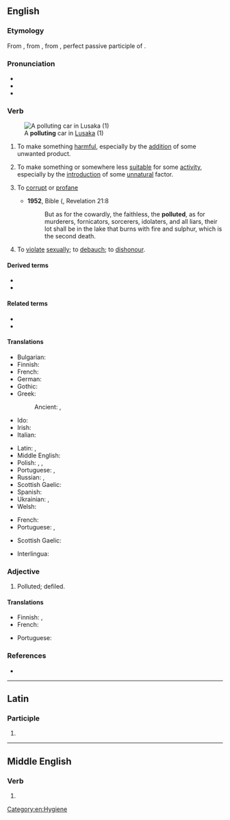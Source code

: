 ==English==

===Etymology===
From {{inh|en|enm|polluten|}}, from {{der|en|la|pollūtum|}}, from {{m|la|pollūtus||no longer virgin", "unchaste}}, perfect passive participle of {{m|la|polluō||soil", "defile", "dishonor}}.

===Pronunciation===
* {{IPA|en|/pəˈluːt/|/pəˈljuːt/}}
* {{audio|en|en-us-pollute.ogg|Audio (US)}}
* {{rhymes|en|uːt}}

===Verb===
{{en-verb}}
[[File:Car Smoke.jpg|thumb|upright|A '''polluting''' car in [[Lusaka]] (1)]]
# {{lb|en|transitive}} To make something [[harmful]], especially by the [[addition]] of some unwanted product.
#: {{ux|en|The factory '''pollute'''d the river when it cleaned its tanks.}}
# {{lb|en|transitive}} To make something or somewhere less [[suitable]] for some [[activity]], especially by the [[introduction]] of some [[unnatural]] factor.
#: {{ux|en|The lights from the stadium '''polluted''' the night sky, and we couldn't see the stars.}}
# {{lb|en|dated}} To [[corrupt]] or [[profane]]
#* '''1952''', Bible ({{w|Revised Standard Version}}, Revelation 21:8
#*: But as for the cowardly, the faithless, the '''polluted''', as for murderers, fornicators, sorcerers, idolaters, and all liars, their lot shall be in the lake that burns with fire and sulphur, which is the second death.
# To [[violate]] [[sexually]]; to [[debauch]]; to [[dishonour]].

====Derived terms====
* {{l|en|polluter}}
* {{l|en|self-pollute}}

====Related terms====
* {{l|en|pollutant}}
* {{l|en|pollution}}

====Translations====
{{trans-top|to make something harmful}}
* Bulgarian: {{t+|bg|замърсявам}}
* Finnish: {{t+|fi|saastuttaa}}
* French: {{t+|fr|polluer}}
* German: {{t+|de|verschmutzen}}
* Gothic: {{t|got|𐌱𐌹𐍃𐌰𐌿𐌻𐌾𐌰𐌽}}
* Greek:
*: Ancient: {{t|grc|μιαίνω}}, {{t|grc|μολύνω}}
* Ido: {{t+|io|polutar}}
* Irish: {{t|ga|éilligh}}
* Italian: {{t+|it|inquinare}}
{{trans-mid}}
* Latin: {{t|la|inquinō}}, {{t|la|polluo}}
* Middle English: {{t|enm|polluten}}
* Polish: {{t|pl|skazić}}, {{t+|pl|zanieczyszczać|impf}}, {{t+|pl|zanieczyścić|pf}}
* Portuguese: {{t+|pt|contaminar}}, {{t+|pt|poluir}}
* Russian: {{t+|ru|загрязня́ть|impf}}, {{t+|ru|загрязни́ть|pf}}
* Scottish Gaelic: {{t|gd|truaill}}
* Spanish: {{t+|es|contaminar}}
* Ukrainian: {{t|uk|забру́днювати|impf}}, {{t|uk|забрудни́ти|pf}}
* Welsh: {{t+|cy|llygru}}
{{trans-bottom}}

{{trans-top|to make something or somewhere less suitable}}
* French: {{t+|fr|polluer}}
* Portuguese: {{t+|pt|poluir}}, {{t+|pt|sujar}}
{{trans-mid}}
* Scottish Gaelic: {{t|gd|truaill}}
{{trans-bottom}}

{{checktrans-top}}
* Interlingua: {{t-check|ia|polluer}}
{{trans-mid}}
{{trans-bottom}}

===Adjective===
{{en-adj}}

# {{lb|en|rare}} Polluted; defiled.

====Translations====
{{trans-top|polluted}}
* Finnish: {{t+|fi|saastunut}}, {{t+|fi|pilaantunut}}
* French: {{t+|fr|pollué}}
{{trans-mid}}
* Portuguese: {{t|pt|poluído}}
{{trans-bottom}}

===References===
* {{R:Webster 1913}}

[[Category:en:Hygiene]]

----

==Latin==

===Participle===
{{la-part-form|pollūte}}

# {{inflection of|la|pollūtus||voc|m|s}}

----

==Middle English==

===Verb===
{{head|enm|verb}}

# {{alt form|enm|polluten}}